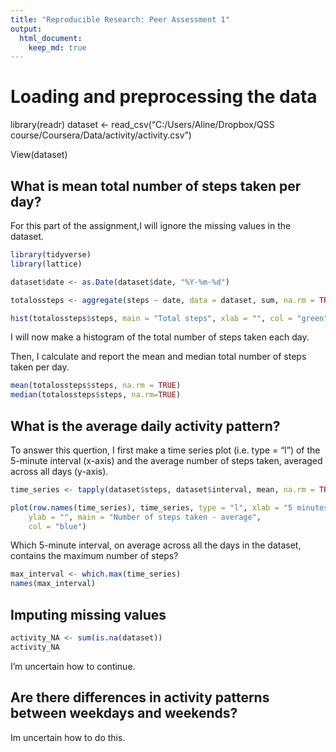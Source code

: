 ```yaml
---
title: "Reproducible Research: Peer Assessment 1"
output: 
  html_document:
    keep_md: true
---
```



# Loading and preprocessing the data

library(readr)
dataset <- read_csv("C:/Users/Aline/Dropbox/QSS course/Coursera/Data/activity/activity.csv")

View(dataset)

## What is mean total number of steps taken per day?

For this part of the assignment,I will ignore the missing values in the dataset.



```r
library(tidyverse)
library(lattice)

dataset$date <- as.Date(dataset$date, "%Y-%m-%d")

totalossteps <- aggregate(steps ~ date, data = dataset, sum, na.rm = TRUE)

hist(totalossteps$steps, main = "Total steps", xlab = "", col = "green")

```

I will now make a histogram of the total number of steps taken each day.


Then, I calculate and report the mean and median total number of steps taken per day.


```r

mean(totalossteps$steps, na.rm = TRUE)
median(totalossteps$steps, na.rm=TRUE)

```

## What is the average daily activity pattern?

To answer this quertion, I first make a time series plot (i.e. type = "l") of the 5-minute interval (x-axis) and the average number of steps taken, averaged across all days (y-axis).

```r

time_series <- tapply(dataset$steps, dataset$interval, mean, na.rm = TRUE)

plot(row.names(time_series), time_series, type = "l", xlab = "5 minutes interval", 
    ylab = "", main = "Number of steps taken - average", 
    col = "blue")
```


Which 5-minute interval, on average across all the days in the dataset, contains the maximum number of steps?

```r
max_interval <- which.max(time_series)
names(max_interval)
```


## Imputing missing values

```r
activity_NA <- sum(is.na(dataset))
activity_NA
```

I'm uncertain how to continue.

## Are there differences in activity patterns between weekdays and weekends?

Im uncertain how to do this.
